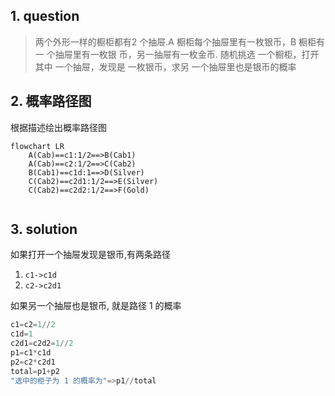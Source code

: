 ## 1. question
>两个外形一样的橱柜都有2 个抽屉.A 橱柜每个抽屉里有一枚银币，B 橱柜有一 个抽屉里有一枚银 币，另一抽屉有一枚金币.
>随机挑选 一个橱柜，打开其中 一个抽屉，发现是 一枚银币，求另 一个抽屉里也是银币的概率

## 2. 概率路径图
根据描述绘出概率路径图

```mermaid
flowchart LR
    A(Cab)==c1:1/2==>B(Cab1)
    A(Cab)==c2:1/2==>C(Cab2)
    B(Cab1)==c1d:1==>D(Silver)
    C(Cab2)==c2d1:1/2==>E(Silver)
    C(Cab2)==c2d2:1/2==>F(Gold)
    
```
## 3. solution
如果打开一个抽屉发现是银币,有两条路径

1. `c1->c1d`
2. `c2->c2d1`

如果另一个抽屉也是银币, 就是路径 1 的概率

```julia
c1=c2=1//2
c1d=1
c2d1=c2d2=1//2
p1=c1*c1d
p2=c2*c2d1
total=p1+p2
"选中的柜子为 1 的概率为"=>p1//total
```
